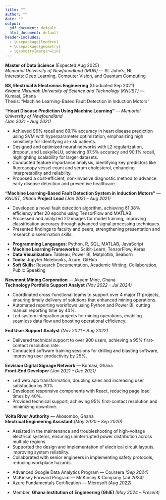 ```yaml
---
title: ""
author: ""
date: ""
output:
  pdf_document: default
  html_document: default
header-includes:
  - \usepackage{lmodern}
  - \usepackage{geometry}
  - \geometry{margin=1in}
---
```


\begin{center}
\huge\textbf{Isaac Edem Adoboe}
\end{center}

\begin{center}
19 Guy Street, St. John’s, NL A1B 1P4 | ikeadoboe1@gmail.com | (709) 853-2427
\noindent\rule{\textwidth}{0.5pt}
\end{center}

\vspace{-5pt}

\section*{Education}

**Master of Data Science** (Expected Aug 2025)  
*Memorial University of Newfoundland (MUN)* — St. John’s, NL      
Interests: Deep Learning, Computer Vision, and Quantum Computing

**BS, Electrical & Electronics Engineering** (Graduated Sep 2021)  
*Kwame Nkrumah University of Science and Technology (KNUST)* — Kumasi, Ghana      
Thesis: “Machine Learning-Based Fault Detection in Induction Motors”

\section*{Research and Projects}

**“Heart Disease Prediction Using Machine Learning”** — *Memorial University of Newfoundland*   
*(Jan 2021 – Aug 2021)*

- Achieved 96% recall and 89.1% accuracy in heart disease prediction using SVM with hyperparameter optimization, emphasizing high sensitivity for identifying at-risk patients.
- Designed and optimized neural networks with L2 regularization, dropout, and LeakyReLU, achieving 87.5% accuracy and 90.1% recall, highlighting scalability for larger datasets.
- Conducted feature importance analysis, identifying key predictors like fluoroscopy vessel count and serum cholesterol, enhancing interpretability and reliability.
- Proposed a cost-efficient, non-invasive diagnostic method to advance early disease detection and preventive healthcare.

**“Machine Learning-Based Fault Detection System in Induction Motors”** — *KNUST, Ghana*
**Project Lead** *(Jan 2021 – Aug 2021)*

- Developed a novel fault detection algorithm, achieving 61.38% efficiency after 20 epochs using TensorFlow and MATLAB.
- Processed and analyzed 2D images for model training, improving classification accuracy through advanced signal processing techniques.
- Presented findings to faculty and peers, strengthening presentation and research dissemination skills.

\section*{Technical Skills}

- **Programming Languages:** Python, R, SQL, MATLAB, JavaScript
- **Machine Learning Frameworks:** Scikit-Learn, TensorFlow, Keras
- **Data Visualization:** Tableau, Power BI, Matplotlib, Seaborn
- **Tools:** Jupyter Notebooks, Azure, GitHub
- **Soft Skills:** Research Documentation, Academic Writing, Collaboration, Public Speaking

\section*{Professional Experience}

**Newmont Mining Corporation** — Akyem Mine, Ghana        
**Technology Portfolio Support Analyst** *(Nov 2022 – Jul 2024)*

- Coordinated cross-functional teams to support over 4 major IT projects, ensuring timely delivery of solutions that enhanced mining operations.
- Automated reporting workflows using Python and Power BI, cutting manual reporting time by 40%.
- Led system integration projects for mining operations, enabling seamless data flow and boosting operational efficiency.

**End User Support Analyst** *(Nov 2021 – Aug 2022)*

- Delivered technical support to over 900 users, achieving a 95% first-contact resolution rate.
- Conducted software training sessions for drilling and blasting software, improving user productivity by 25%.

**Envision Digital Signage Network** — Kumasi, Ghana  
**Front-End Developer** *(Jan 2021 – Dec 2021)*

- Led web app transformation, doubling sales and increasing user satisfaction by 30%.
- Developed responsive components with React, reducing page load times by 40%.
- Provided technical support, achieving 95% first-contact resolution and minimizing downtime.

**Volta River Authority** — Akosombo, Ghana   
**Electrical Engineering Assistant** *(May 2020 – Sep 2020)*

-	Assisted in the maintenance and troubleshooting of high-voltage electrical systems, ensuring uninterrupted power distribution across multiple regions.
-	Supported the design and implementation of electrical circuit layouts, improving system reliability.
-	Collaborated with senior engineers in implementing safety protocols, reducing workplace hazards.
	
\section*{Awards and Certifications}

- Advanced Google Data Analytics Program — Coursera *(Sep 2024)*
- McKinsey Forward Program — McKinsey & Company *(Jul 2024)*
- Azure Fundamentals Certification — Microsoft *(Aug 2022)*

\section*{Professional Affiliations}

- Member, **Ghana Institution of Engineering (GhIE)** *(May 2024 – Present)*

\hrulefill

\begin{center}
\textit{References are available upon request.}
\end{center}